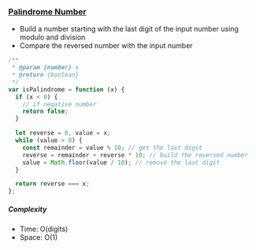 ### [Palindrome Number](https://leetcode.com/problems/palindrome-number/)

- Build a number starting with the last digit of the input number using modulo and division
- Compare the reversed number with the input number

```js copy
/**
 * @param {number} x
 * @return {boolean}
 */
var isPalindrome = function (x) {
  if (x < 0) {
    // if negative number
    return false;
  }

  let reverse = 0, value = x;
  while (value > 0) {
    const remainder = value % 10; // get the last digit
    reverse = remainder + reverse * 10; // build the reversed number
    value = Math.floor(value / 10); // remove the last digit
  }

  return reverse === x;
};
```

##### Complexity

- Time: O(digits)
- Space: O(1)
